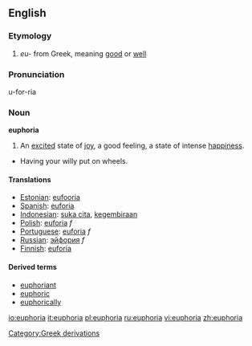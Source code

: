 == English ==
{{wikipedia}}
=== Etymology ===
#''eu-'' from Greek, meaning [[good]] or [[well]]

===Pronunciation===
u-for-ria

=== Noun ===
'''euphoria'''

# An [[excited]] state of [[joy]], a good feeling, a state of intense [[happiness]].
* Having your willy put on wheels.

==== Translations ====
*[[Estonian]]: [[eufooria]]
*[[Spanish]]: [[euforia]]
*[[Indonesian]]: [[suka cita]], [[gembira|kegembiraan]]
*[[Polish]]: [[euforia]] ''f''
*[[Portuguese]]: [[euforia]] ''f''
*[[Russian]]: [[эйфория]] ''f''
*[[Finnish]]: [[euforia]]

==== Derived terms ====
* [[euphoriant]]
* [[euphoric]]
* [[euphorically]]

[[Category:Greek derivations]]

[[io:euphoria]]
[[it:euphoria]]
[[pl:euphoria]]
[[ru:euphoria]]
[[vi:euphoria]]
[[zh:euphoria]]